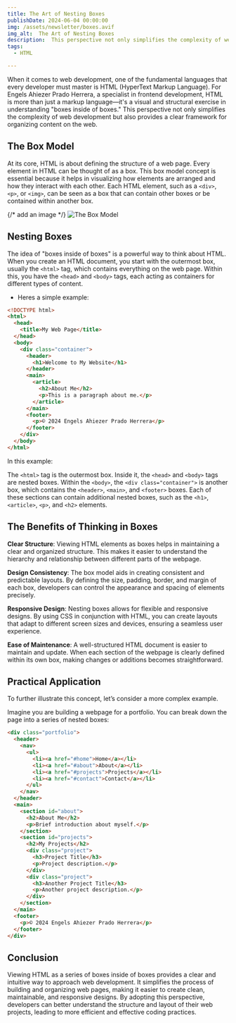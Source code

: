 ```yaml
---
title: The Art of Nesting Boxes
publishDate: 2024-06-04 00:00:00
img: /assets/newsletter/boxes.avif
img_alt:  The Art of Nesting Boxes
description:  This perspective not only simplifies the complexity of web development but also provides a clear framework for organizing content on the web.
tags:
  - HTML

---
```


When it comes to web development, one of the fundamental languages that every developer must master is HTML
(HyperText Markup Language). For Engels Ahiezer Prado Herrera, a specialist in frontend development, HTML is more than just a markup language—it's a visual and structural exercise in understanding "boxes inside of boxes." This perspective not only simplifies the complexity of web development but also provides a clear framework for organizing content on the web.

## The Box Model

At its core, HTML is about defining the structure of a web page. Every element in HTML can be thought of as a box. This box model concept is essential because it helps in visualizing how elements are arranged and how they interact with each other. Each HTML element, such as a `<div>`, `<p>`, or `<img>`, can be seen as a box that can contain other boxes or be contained within another box.

{/* add an image */}
![The Box Model](/assets/newsletter/boxmodel.avif)


## Nesting Boxes

The idea of "boxes inside of boxes" is a powerful way to think about HTML. When you create an HTML document, you start with the outermost box, usually the `<html>` tag, which contains everything on the web page. Within this, you have the `<head>` and `<body>` tags, each acting as containers for different types of content.

- Heres a simple example:

```html
<!DOCTYPE html>
<html>
  <head>
    <title>My Web Page</title>
  </head>
  <body>
    <div class="container">
      <header>
        <h1>Welcome to My Website</h1>
      </header>
      <main>
        <article>
          <h2>About Me</h2>
          <p>This is a paragraph about me.</p>
        </article>
      </main>
      <footer>
        <p>© 2024 Engels Ahiezer Prado Herrera</p>
      </footer>
    </div>
  </body>
</html>
```
In this example:

The `<html>` tag is the outermost box.
Inside it, the `<head>` and `<body>` tags are nested boxes.
Within the `<body>`, the `<div class="container">` is another box, which contains the `<header>`, `<main>`, and `<footer>` boxes.
Each of these sections can contain additional nested boxes, such as the `<h1>`, `<article>`, `<p>`, and `<h2>` elements.


## The Benefits of Thinking in Boxes

**Clear Structure**: Viewing HTML elements as boxes helps in maintaining a clear and organized structure. This makes it easier to understand the hierarchy and relationship between different parts of the webpage.

**Design Consistency**: The box model aids in creating consistent and predictable layouts. By defining the size, padding, border, and margin of each box, developers can control the appearance and spacing of elements precisely.

**Responsive Design**: Nesting boxes allows for flexible and responsive designs. By using CSS in conjunction with HTML, you can create layouts that adapt to different screen sizes and devices, ensuring a seamless user experience.

**Ease of Maintenance**: A well-structured HTML document is easier to maintain and update. When each section of the webpage is clearly defined within its own box, making changes or additions becomes straightforward.

## Practical Application

To further illustrate this concept, let’s consider a more complex example.

Imagine you are building a webpage for a portfolio. You can break down the page into a series of nested boxes:

```html
<div class="portfolio">
  <header>
    <nav>
      <ul>
        <li><a href="#home">Home</a></li>
        <li><a href="#about">About</a></li>
        <li><a href="#projects">Projects</a></li>
        <li><a href="#contact">Contact</a></li>
      </ul>
    </nav>
  </header>
  <main>
    <section id="about">
      <h2>About Me</h2>
      <p>Brief introduction about myself.</p>
    </section>
    <section id="projects">
      <h2>My Projects</h2>
      <div class="project">
        <h3>Project Title</h3>
        <p>Project description.</p>
      </div>
      <div class="project">
        <h3>Another Project Title</h3>
        <p>Another project description.</p>
      </div>
    </section>
  </main>
  <footer>
    <p>© 2024 Engels Ahiezer Prado Herrera</p>
  </footer>
</div>
```

## Conclusion

Viewing HTML as a series of boxes inside of boxes provides a clear and intuitive way to approach web development. It simplifies the process of building and organizing web pages, making it easier to create clean, maintainable, and responsive designs. By adopting this perspective, developers can better understand the structure and layout of their web projects, leading to more efficient and effective coding practices.
